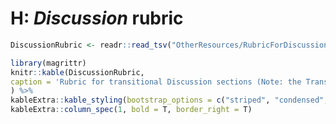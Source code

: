 # H: *Discussion* rubric {-}

```r
DiscussionRubric <- readr::read_tsv("OtherResources/RubricForDiscussion.tsv")
```

```r
library(magrittr)
knitr::kable(DiscussionRubric,
caption = 'Rubric for transitional Discussion sections (Note: the Transition and Preview criteria do not apply to the last Discussion section before the General Discussion)'
) %>%
kableExtra::kable_styling(bootstrap_options = c("striped", "condensed", "responsive"), font_size=11, full_width = T) %>%
kableExtra::column_spec(1, bold = T, border_right = T)
```